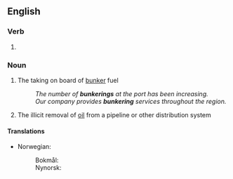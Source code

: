 ==English==

===Verb===
{{head|en|verb form}}

# {{present participle of|bunker|lang=en|nocat=1}}

{{wp}}
===Noun===
{{en-noun}}

# {{lb|en|nautical}} The taking on board of [[bunker]] fuel
#: ''The number of '''bunkerings''' at the port has been increasing.''
#: ''Our company provides '''bunkering''' services throughout the region.''
# {{lb|en|chiefly|Nigeria}} The illicit removal of [[oil]] from a pipeline or other distribution system

====Translations====
{{trans-top|taking bunker fuel on board}}
* Norwegian:
*: Bokmål: {{t|nb|bunkring|m|f}}
*: Nynorsk: {{t|nn|bunkring|f}}
{{trans-mid}}
{{trans-bottom}}